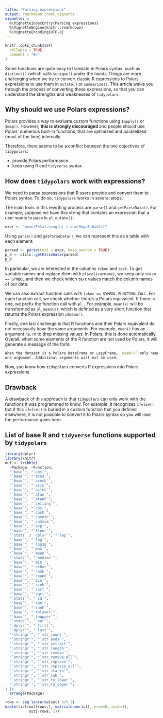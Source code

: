 ---
title: "Parsing expressions"
output: rmarkdown::html_vignette
vignette: >
  %\VignetteIndexEntry{Parsing expressions}
  %\VignetteEngine{knitr::rmarkdown}
  %\VignetteEncoding{UTF-8}
---

```{r, include = FALSE}
knitr::opts_chunk$set(
  collapse = TRUE,
  comment = "#>"
)
```

Some functions are quite easy to translate in Polars syntax, such as `distinct()`
(which calls `$unique()` under the hood). Things are more challenging when we
try to convert classic R expressions to Polars expressions to use them in 
`mutate()` or `summarize()`. This article walks you through the process of 
converting these expressions, so that you can understand the strengths and 
weaknesses of `tidypolars`.


## Why should we use Polars expressions?

Polars provides a way to evaluate custom functions using `$apply()` or `$map()`.
However, **this is strongly discouraged** and people should use Polars' numerous
built-in functions, that are optimized and parallelized (most of the time) 
internally.

Therefore, there seems to be a conflict between the two objectives of `tidypolars`:

* provide Polars performance
* keep using R and `tidyverse` syntax


## How does `tidypolars` work with expressions? 

We need to parse expressions that R users provide and convert them to Polars 
syntax. To do so, `tidypolars` works in several steps.

The main tools in this rewriting process are `parse()` and `getParseData()`. For
example, suppose we have this string that contains an expression that a user wants
to pass in `pl_mutate()`:

```{r}
expr <- "mean(Petal.Length) / sum(Sepal.Width)"
```

Using `parse()` and `getParseData()`, we can represent this as a table with each
element:

```{r}
parsed <- parse(text = expr, keep.source = TRUE)
p_d <- utils::getParseData(parsed)
p_d
```

In particular, we are interested in the columns `token` and `text`. To get variable
names and replace them with `pl$col(varname)`, we keep only `token == SYMBOL` and 
then we check which `text` values match the column names of our data. 

We can also extract function calls with `token == SYMBOL_FUNCTION_CALL`. For each
function call, we check whether there's a Polars equivalent. If there is 
one, we prefix the function call with `pl_`. For example, `mean(x)` will be 
transformed as `pl_mean(x)`, which is defined as a very short function that
returns the Polars expression `x$mean()`.

Finally, one last challenge is that R functions and their Polars equivalent 
do not necessarily have the same arguments. For example, `mean()` has an argument
`na.rm` to drop missing values. In Polars, this is done automatically. Overall,
when some elements of the R function are not used by Polars, it will generate
a message of the form:

```r
When the dataset is a Polars DataFrame or LazyFrame, `mean()` only needs 
one argument. Additional arguments will not be used. 

```

Now, you know how `tidypolars` converts R expressions into Polars expressions.


## Drawback

A drawback of this approach is that `tidypolars` can only work with the functions
it was programmed to know. For example, it recognizes `ifelse()` but if this
`ifelse()` is buried in a custom function that you defined elsewhere,
it is not possible to convert it to Polars syntax so you will lose the 
performance gains here.


## List of base R and `tidyverse` functions supported by `tidypolars` 


```{r echo=FALSE, message=FALSE}
library(dplyr)
library(knitr)
out <- tribble(
  ~Package, ~Function,
  "`base`", "`abs`",
  "`base`", "`acos`", 
  "`base`", "`acosh`", 
  "`base`", "`asin`",
  "`base`", "`asinh`", 
  "`base`", "`atan`", 
  "`base`", "`atanh`",
  "`base`", "`ceiling`",
  "`base`", "`cos`", 
  "`base`", "`cosh`",
  "`base`", "`cummin`",
  "`base`", "`cumsum`", 
  "`base`", "`exp`", 
  "`base`", "`floor`",
  "`stats` / `dplyr`", "`lag`",
  "`base`", "`log`", 
  "`base`", "`log10`",
  "`base`", "`max`", 
  "`base`", "`mean`", 
  "`stats`", "`median`", 
  "`base`", "`min`",
  "`base`", "`nchar`",
  "`base`", "`rank`",
  "`base`", "`round`",
  "`base`", "`sin`", 
  "`base`", "`sinh`", 
  "`base`", "`sort`",  
  "`base`", "`sqrt`", 
  "`stats`", "`sd`", 
  "`base`", "`tan`", 
  "`base`", "`tanh`",
  "`base`", "`tolower`",
  "`base`", "`toupper`",
  "`stats`", "`var`",
  "`dplyr`", "`first`",
  "`dplyr`", "`last`",
  "`stringr`", "`str_count`",
  "`stringr`", "`str_ends`",
  "`stringr`", "`str_extract`",
  "`stringr`", "`str_length`",
  "`stringr`", "`str_remove`",
  "`stringr`", "`str_remove_all`",
  "`stringr`", "`str_replace`",
  "`stringr`", "`str_replace_all`",
  "`stringr`", "`str_starts`",
  "`stringr`", "`str_sub`",
  "`stringr`", "`str_to_lower`",
  "`stringr`", "`str_to_upper`",
) |> 
  arrange(Package)

rows <- seq_len(nrow(out) %/% 2)
kable(list(out[rows,], matrix(numeric(), nrow=0, ncol=1),
           out[-rows, ])) 
```

